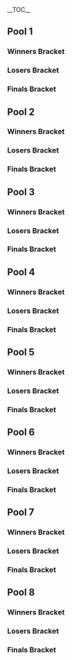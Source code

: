 {{DISPLAYTITLE:Enthusiast Gaming Live Expo 2016: ''Melee'' Singles Round 2 Pools}}{{SetGame|melee}}{{BracketMatchSMWDisambig |oldtags=Liquid |newtags=Liquid (Canadian player)}}
{{EGLX Tabs|This=2}}<br/>
<div class="toclimit-2">__TOC__</div>
==Pool 1==
<!-- Generated with http://tournament-nub.rhcloud.com/toliquipedia name=eglxmp1 -->
===Winners Bracket===
{{16DEWBracketA2
|r1m1p1=Armada |r1m1p1flag=se |r1m1p1score=W |r1m1win=1
|r1m1p2=Bye |r1m1p2flag= |r1m1p2score=-

|r1m2p1=Spicy Hungarian |r1m2p1flag=ca |r1m2p1score=2 |r1m2win=1
|r1m2p2=Greener |r1m2p2flag=ca |r1m2p2score=1

|r1m3p1=Plum |r1m3p1flag=ca |r1m3p1score=W |r1m3win=1
|r1m3p2=Bye |r1m3p2flag= |r1m3p2score=-

|r1m4p1=Zhao Guang |r1m4p1flag=ca |r1m4p1score=2 |r1m4win=1
|r1m4p2=Super Dude |r1m4p2flag=ca |r1m4p2score=1

|r1m5p1=Ryan Ford |r1m5p1flag=ca |r1m5p1score=W |r1m5win=1
|r1m5p2=Bye |r1m5p2flag= |r1m5p2score=-

|r1m6p1=Windrose |r1m6p1flag=ca |r1m6p1score=2 |r1m6win=1
|r1m6p2=OT Eric |r1m6p2flag=ca |r1m6p2score=0

|r1m7p1=Weon-X |r1m7p1flag=cl |r1m7p1score=W |r1m7win=1
|r1m7p2=Bye |r1m7p2flag= |r1m7p2score=-

|r1m8p1=Rappsody |r1m8p1flag=ca |r1m8p1score=0 |r1m8win=2
|r1m8p2=Hearbreaker |r1m8p2flag=ca |r1m8p2score=2

|r2m1p1=Armada |r2m1p1flag=se |r2m1p1score=2 |r2m1win=1
|r2m1p2=Spicy Hungarian |r2m1p2flag=ca |r2m1p2score=0

|r2m2p1=Plum |r2m2p1flag=ca |r2m2p1score=2 |r2m2win=1
|r2m2p2=Zhao Guang |r2m2p2flag=ca |r2m2p2score=0

|r2m3p1=Ryan Ford |r2m3p1flag=ca |r2m3p1score=2 |r2m3win=1
|r2m3p2=Windrose |r2m3p2flag=ca |r2m3p2score=0

|r2m4p1=Weon-X |r2m4p1flag=cl |r2m4p1score=2 |r2m4win=1
|r2m4p2=Hearbreaker |r2m4p2flag=ca |r2m4p2score=0

|r3m1p1=Armada |r3m1p1flag=se |r3m1p1score=2 |r3m1win=1
|r3m1p2=Plum |r3m1p2flag=ca |r3m1p2score=0

|r3m2p1=Ryan Ford |r3m2p1flag=ca |r3m2p1score=1 |r3m2win=2
|r3m2p2=Weon-X |r3m2p2flag=cl |r3m2p2score=2
}}

===Losers Bracket===
{{16DELBracketSmwA
|tourneylink=Enthusiast Gaming Live Expo/2016/Melee
|tourneyname=Enthusiast Gaming Live Expo 2016
|l1placement=97-128
|l2placement=65-96
|l3placement=49-64
|l4placement=33-48
|l1m1p1=Bye |l1m1p1flag= |l1m1p1score=- |l1m1win=2
|l1m1p2=Greener |l1m1p2flag=ca |l1m1p2score=W

|l1m2p1=Bye |l1m2p1flag= |l1m2p1score=- |l1m2win=2
|l1m2p2=Super Dude |l1m2p2flag=ca |l1m2p2score=W

|l1m3p1=Bye |l1m3p1flag= |l1m3p1score=- |l1m3win=2
|l1m3p2=OT Eric |l1m3p2flag=ca |l1m3p2score=W

|l1m4p1=Bye |l1m4p1flag= |l1m4p1score=- |l1m4win=2
|l1m4p2=Rappsody |l1m4p2flag=ca |l1m4p2score=W

|l2m1p1=Heartbreaker |l2m1p1flag=ca |l2m1p1score=2 |l2m1win=1
|l2m1p2=Greener |l2m1p2flag=ca |l2m1p2score=0

|l2m2p1=Windrose |l2m2p1flag=ca |l2m2p1score=2 |l2m2win=1
|l2m2p2=Super Dude |l2m2p2flag=ca |l2m2p2score=0

|l2m3p1=Zhao Guang |l2m3p1flag=ca |l2m3p1score=2 |l2m3win=1
|l2m3p2=OT Eric |l2m3p2flag=ca |l2m3p2score=1

|l2m4p1=Spicy Hungarian |l2m4p1flag=ca |l2m4p1score=2 |l2m4win=1
|l2m4p2=Rappsody |l2m4p2flag=ca |l2m4p2score=0

|l3m1p1=Heartbreaker |l3m1p1flag=ca |l3m1p1score=1 |l3m1win=2
|l3m1p2=Windrose |l3m1p2flag=ca |l3m1p2score=2

|l3m2p1=Zhao Guang |l3m2p1flag=ca |l3m2p1score=0 |l3m2win=2
|l3m2p2=Spicy Hungarian |l3m2p2flag=ca |l3m2p2score=2

|l4m1p1=Plum |l4m1p1flag=ca |l4m1p1score=2 |l4m1win=1
|l4m1p2=Windrose |l4m1p2flag=ca |l4m1p2score=0

|l4m2p1=Ryan Ford |l4m2p1flag=ca |l4m2p1score=2 |l4m2win=1
|l4m2p2=Spicy Hungarian |l4m2p2flag=ca |l4m2p2score=0
}}
===Finals Bracket===
{{DEFinalBracket
<!-- FROM WINNERS -->
|r1m1p1=Armada |r1m1p1flag=se |r1m1p1score=
|r1m1p2=Weon-X |r1m1p2flag=cl |r1m1p2score=
|r1m1win=

<!-- FROM LOSERS -->
|l1m1p1=Plum |l1m1p1flag=ca |l1m1p1score=
|l1m1p2=Ryan Ford |l1m1p2flag=ca |l1m1p2score= 
|l1m1win=

<!-- LOSERS FINALS -->
|r2m1p1= |r2m1p1flag= |r2m1p1score=
|r2m1p2= |r2m1p2flag= |r2m1p2score=
|r2m1win=

<!-- GRAND FINALS -->
|r3m1p1= |r3m1p1flag= |r3m1p1score=
|r3m1p2= |r3m1p2flag= |r3m1p2score=
|r3m1win=
}}

==Pool 2==
<!-- Generated with http://tournament-nub.rhcloud.com/toliquipedia name=eglxmp2 -->
===Winners Bracket===
{{16DEWBracketA2
|r1m1p1=Hungrybox |r1m1p1flag=us |r1m1p1score=W |r1m1win=1
|r1m1p2=Bye |r1m1p2flag= |r1m1p2score=-

|r1m2p1=Wisp |r1m2p1flag=ca |r1m2p1score=2 |r1m2win=1
|r1m2p2=Soda |r1m2p2flag=ca |r1m2p2score=1

|r1m3p1=Kyle |r1m3p1flag=br |r1m3p1score=W |r1m3win=1
|r1m3p2=Bye |r1m3p2flag= |r1m3p2score=-

|r1m4p1=Heartstrings |r1m4p1flag=us |r1m4p1score=2 |r1m4win=1
|r1m4p2=Lethal Turtle |r1m4p2flag=ca |r1m4p2score=0

|r1m5p1=Prince Abu |r1m5p1flag=us |r1m5p1score=W |r1m5win=1
|r1m5p2=Bye |r1m5p2flag= |r1m5p2score=-

|r1m6p1=Clock$ |r1m6p1flag=ca |r1m6p1score=2 |r1m6win=1
|r1m6p2=Psyther |r1m6p2flag=us |r1m6p2score=0

|r1m7p1=Fork |r1m7p1flag=ca |r1m7p1score=W |r1m7win=1
|r1m7p2=Bye |r1m7p2flag= |r1m7p2score=-

|r1m8p1=Looke |r1m8p1flag= |r1m8p1score=2 |r1m8win=1
|r1m8p2=Sing |r1m8p2flag=us |r1m8p2score=0

|r2m1p1=Hungrybox |r2m1p1flag=us |r2m1p1score=2 |r2m1win=1
|r2m1p2=Wisp |r2m1p2flag=ca |r2m1p2score=0

|r2m2p1=Kyle |r2m2p1flag=br |r2m2p1score=2 |r2m2win=1
|r2m2p2=Heartstrings |r2m2p2flag=us |r2m2p2score=0

|r2m3p1=Prince Abu |r2m3p1flag=us |r2m3p1score=2 |r2m3win=1
|r2m3p2=Clock$ |r2m3p2flag=ca |r2m3p2score=0

|r2m4p1=Fork |r2m4p1flag=ca |r2m4p1score=2 |r2m4win=1
|r2m4p2=Looke |r2m4p2flag= |r2m4p2score=0

|r3m1p1=Hungrybox |r3m1p1flag=us |r3m1p1score=2 |r3m1win=1
|r3m1p2=Kyle |r3m1p2flag=br |r3m1p2score=0

|r3m2p1=Prince Abu |r3m2p1flag=us |r3m2p1score=0 |r3m2win=2
|r3m2p2=Fork |r3m2p2flag=ca |r3m2p2score=2
}}

===Losers Bracket===
{{16DELBracketSmwA
|tourneylink=Enthusiast Gaming Live Expo/2016/Melee
|tourneyname=Enthusiast Gaming Live Expo 2016
|l1placement=97-128
|l2placement=65-96
|l3placement=49-64
|l4placement=33-48
|l1m1p1=Bye |l1m1p1flag= |l1m1p1score=- |l1m1win=2
|l1m1p2=Soda |l1m1p2flag=ca |l1m1p2score=W

|l1m2p1=Bye |l1m2p1flag= |l1m2p1score=- |l1m2win=2
|l1m2p2=Lethal Turtle |l1m2p2flag=ca |l1m2p2score=W

|l1m3p1=Bye |l1m3p1flag= |l1m3p1score=- |l1m3win=2
|l1m3p2=Psyther |l1m3p2flag=us |l1m3p2score=W

|l1m4p1=Bye |l1m4p1flag= |l1m4p1score=- |l1m4win=2
|l1m4p2=Sing |l1m4p2flag=us |l1m4p2score=W

|l2m1p1=Looke |l2m1p1flag= |l2m1p1score=2 |l2m1win=1
|l2m1p2=Soda |l2m1p2flag=ca |l2m1p2score=0

|l2m2p1=Clock$ |l2m2p1flag=ca |l2m2p1score=2 |l2m2win=1
|l2m2p2=Lethal Turtle |l2m2p2flag=ca |l2m2p2score=0

|l2m3p1=Heartstrings |l2m3p1flag=us |l2m3p1score=2 |l2m3win=1
|l2m3p2=Psyther |l2m3p2flag=us |l2m3p2score=0

|l2m4p1=Wisp |l2m4p1flag=ca |l2m4p1score=0 |l2m4win=1
|l2m4p2=Sing |l2m4p2flag=us |l2m4p2score=-2

|l3m1p1=Looke |l3m1p1flag= |l3m1p1score=0 |l3m1win=2
|l3m1p2=Clock$ |l3m1p2flag=ca |l3m1p2score=2

|l3m2p1=Heartstrings |l3m2p1flag=us |l3m2p1score=1 |l3m2win=2
|l3m2p2=Wisp |l3m2p2flag=ca |l3m2p2score=2

|l4m1p1=Kyle |l4m1p1flag=br |l4m1p1score=1 |l4m1win=2
|l4m1p2=Clock$ |l4m1p2flag=ca |l4m1p2score=2

|l4m2p1=Prince Abu |l4m2p1flag=us |l4m2p1score=2 |l4m2win=1
|l4m2p2=Wisp |l4m2p2flag=ca |l4m2p2score=1
}}
===Finals Bracket===
{{DEFinalBracket
<!-- FROM WINNERS -->
|r1m1p1=Hungrybox |r1m1p1flag=us |r1m1p1score=
|r1m1p2=Fork |r1m1p2flag=ca |r1m1p2score=
|r1m1win=

<!-- FROM LOSERS -->
|l1m1p1=Clock$ |l1m1p1flag=ca |l1m1p1score=
|l1m1p2=Prince Abu |l1m1p2flag=us |l1m1p2score= 
|l1m1win=

<!-- LOSERS FINALS -->
|r2m1p1= |r2m1p1flag= |r2m1p1score=
|r2m1p2= |r2m1p2flag= |r2m1p2score=
|r2m1win=

<!-- GRAND FINALS -->
|r3m1p1= |r3m1p1flag= |r3m1p1score=
|r3m1p2= |r3m1p2flag= |r3m1p2score=
|r3m1win=
}}

==Pool 3==
<!-- Generated with http://tournament-nub.rhcloud.com/toliquipedia name=eglxmp3 -->
===Winners Bracket===
{{16DEWBracketA2
|r1m1p1=Leffen |r1m1p1flag=se |r1m1p1score=W |r1m1win=1
|r1m1p2=Bye |r1m1p2flag= |r1m1p2score=-

|r1m2p1=Towel |r1m2p1flag=ca |r1m2p1score=2 |r1m2win=1
|r1m2p2=Lotus |r1m2p2flag=ca |r1m2p2score=1

|r1m3p1=Phake |r1m3p1flag=ca |r1m3p1score=W |r1m3win=1
|r1m3p2=Bye |r1m3p2flag= |r1m3p2score=-

|r1m4p1=Krispysmooth |r1m4p1flag=ca |r1m4p1score=0 |r1m4win=2
|r1m4p2=Hikajunkfook |r1m4p2flag=ca |r1m4p2score=2

|r1m5p1=DJ Nintendo |r1m5p1flag=us |r1m5p1score=W |r1m5win=1
|r1m5p2=Bye |r1m5p2flag= |r1m5p2score=-

|r1m6p1=Cylinder |r1m6p1flag=ca |r1m6p1score=0 |r1m6win=2
|r1m6p2=Sawrik |r1m6p2flag=ca |r1m6p2score=2

|r1m7p1=Trulliam |r1m7p1flag=ca |r1m7p1score=W |r1m7win=1
|r1m7p2=Bye |r1m7p2flag= |r1m7p2score=-

|r1m8p1=Lil Brown |r1m8p1flag=ca |r1m8p1score=2 |r1m8win=1
|r1m8p2=Vulpes |r1m8p2flag=ca |r1m8p2score=0

|r2m1p1=Leffen |r2m1p1flag=se |r2m1p1score=2 |r2m1win=1
|r2m1p2=Towel |r2m1p2flag=ca |r2m1p2score=0

|r2m2p1=Phake |r2m2p1flag=ca |r2m2p1score=2 |r2m2win=1
|r2m2p2=Hikajunkfook |r2m2p2flag=ca |r2m2p2score=0

|r2m3p1=DJ Nintendo |r2m3p1flag=us |r2m3p1score=2 |r2m3win=1
|r2m3p2=Sawrik |r2m3p2flag=ca |r2m3p2score=0

|r2m4p1=Trulliam |r2m4p1flag=ca |r2m4p1score=2 |r2m4win=1
|r2m4p2=Lil Brown |r2m4p2flag=ca |r2m4p2score=0

|r3m1p1=Leffen |r3m1p1flag=se |r3m1p1score=2 |r3m1win=1
|r3m1p2=Phake |r3m1p2flag=ca |r3m1p2score=0

|r3m2p1=DJ Nintendo |r3m2p1flag=us |r3m2p1score=0 |r3m2win=2
|r3m2p2=Trulliam |r3m2p2flag=ca |r3m2p2score=2
}}

===Losers Bracket===
{{16DELBracketSmwA
|tourneylink=Enthusiast Gaming Live Expo/2016/Melee
|tourneyname=Enthusiast Gaming Live Expo 2016
|l1placement=97-128
|l2placement=65-96
|l3placement=49-64
|l4placement=33-48
|l1m1p1=Bye |l1m1p1flag= |l1m1p1score=- |l1m1win=2
|l1m1p2=Lotus |l1m1p2flag=ca |l1m1p2score=W

|l1m2p1=Bye |l1m2p1flag= |l1m2p1score=- |l1m2win=2
|l1m2p2=Krispysmooth |l1m2p2flag=ca |l1m2p2score=W

|l1m3p1=Bye |l1m3p1flag= |l1m3p1score=- |l1m3win=2
|l1m3p2=Cylinder |l1m3p2flag=ca |l1m3p2score=W

|l1m4p1=Bye |l1m4p1flag= |l1m4p1score=- |l1m4win=2
|l1m4p2=Vulpes |l1m4p2flag=ca |l1m4p2score=W

|l2m1p1=Lil Brown |l2m1p1flag=ca |l2m1p1score=2 |l2m1win=1
|l2m1p2=Lotus |l2m1p2flag=ca |l2m1p2score=0

|l2m2p1=Sawrik |l2m2p1flag=ca |l2m2p1score=2 |l2m2win=1
|l2m2p2=Krispysmooth |l2m2p2flag=ca |l2m2p2score=0

|l2m3p1=Hikajunkfook |l2m3p1flag=ca |l2m3p1score=2 |l2m3win=1
|l2m3p2=Cylinder |l2m3p2flag=ca |l2m3p2score=0

|l2m4p1=Towel |l2m4p1flag=ca |l2m4p1score=2 |l2m4win=1
|l2m4p2=Vulpes |l2m4p2flag=ca |l2m4p2score=0

|l3m1p1=Lil Brown |l3m1p1flag=ca |l3m1p1score=2 |l3m1win=1
|l3m1p2=Sawrik |l3m1p2flag=ca |l3m1p2score=0

|l3m2p1=Hikajunkfook |l3m2p1flag=ca |l3m2p1score=0 |l3m2win=2
|l3m2p2=Towel |l3m2p2flag=ca |l3m2p2score=2

|l4m1p1=Phake |l4m1p1flag=ca |l4m1p1score=2 |l4m1win=1
|l4m1p2=Lil Brown |l4m1p2flag=ca |l4m1p2score=0

|l4m2p1=DJ Nintendo |l4m2p1flag=us |l4m2p1score=2 |l4m2win=1
|l4m2p2=Towel |l4m2p2flag=ca |l4m2p2score=0
}}
===Finals Bracket===
{{DEFinalBracket
<!-- FROM WINNERS -->
|r1m1p1=Leffen |r1m1p1flag=se |r1m1p1score=
|r1m1p2=Trulliam |r1m1p2flag=ca |r1m1p2score=
|r1m1win=

<!-- FROM LOSERS -->
|l1m1p1=Phake |l1m1p1flag=ca |l1m1p1score=
|l1m1p2=DJ Nintendo |l1m1p2flag=us |l1m1p2score= 
|l1m1win=

<!-- LOSERS FINALS -->
|r2m1p1= |r2m1p1flag= |r2m1p1score=
|r2m1p2= |r2m1p2flag= |r2m1p2score=
|r2m1win=

<!-- GRAND FINALS -->
|r3m1p1= |r3m1p1flag= |r3m1p1score=
|r3m1p2= |r3m1p2flag= |r3m1p2score=
|r3m1win=
}}

==Pool 4==
<!-- Generated with http://tournament-nub.rhcloud.com/toliquipedia name=eglxmp4 -->
===Winners Bracket===
{{16DEWBracketA2
|r1m1p1=Mango |r1m1p1flag=us |r1m1p1score=W |r1m1win=1
|r1m1p2=Bye |r1m1p2flag= |r1m1p2score=-

|r1m2p1=Emanon |r1m2p1flag=us |r1m2p1score=2 |r1m2win=1
|r1m2p2=Proto |r1m2p2flag=ca |r1m2p2score=0

|r1m3p1=K |r1m3p1flag=ca |r1m3p1score=W |r1m3win=1
|r1m3p2=Bye |r1m3p2flag= |r1m3p2score=-

|r1m4p1=PK_Fired |r1m4p1flag=ca |r1m4p1score=1 |r1m4win=2
|r1m4p2=Disco Winter |r1m4p2flag=ca |r1m4p2score=2

|r1m5p1=KJH |r1m5p1flag=us |r1m5p1score=W |r1m5win=1
|r1m5p2=Bye |r1m5p2flag= |r1m5p2score=-

|r1m6p1=FLXD |r1m6p1flag=us |r1m6p1score=0 |r1m6win=2
|r1m6p2=Orange |r1m6p2flag=ca |r1m6p2score=2

|r1m7p1=sauc3 |r1m7p1flag=ca |r1m7p1score=W |r1m7win=1
|r1m7p2=Bye |r1m7p2flag= |r1m7p2score=-

|r1m8p1=MPrime |r1m8p1flag=ca |r1m8p1score=2 |r1m8win=1
|r1m8p2=Peatreach |r1m8p2flag=ca |r1m8p2score=0

|r2m1p1=Mango |r2m1p1flag=us |r2m1p1score=2 |r2m1win=1
|r2m1p2=Emanon |r2m1p2flag=us |r2m1p2score=0

|r2m2p1=K |r2m2p1flag=ca |r2m2p1score=2 |r2m2win=1
|r2m2p2=Disco Winter |r2m2p2flag=ca |r2m2p2score=0

|r2m3p1=KJH |r2m3p1flag=us |r2m3p1score=2 |r2m3win=1
|r2m3p2=Orange |r2m3p2flag=ca |r2m3p2score=0

|r2m4p1=sauc3 |r2m4p1flag=ca |r2m4p1score=2 |r2m4win=1
|r2m4p2=MPrime |r2m4p2flag=ca |r2m4p2score=0

|r3m1p1=Mango |r3m1p1flag=us |r3m1p1score=2 |r3m1win=1
|r3m1p2=K |r3m1p2flag=ca |r3m1p2score=0

|r3m2p1=KJH |r3m2p1flag=us |r3m2p1score=2 |r3m2win=1
|r3m2p2=sauc3 |r3m2p2flag=ca |r3m2p2score=0
}}

===Losers Bracket===
{{16DELBracketSmwA
|tourneylink=Enthusiast Gaming Live Expo/2016/Melee
|tourneyname=Enthusiast Gaming Live Expo 2016
|l1placement=97-128
|l2placement=65-96
|l3placement=49-64
|l4placement=33-48
|l1m1p1=Bye |l1m1p1flag= |l1m1p1score=- |l1m1win=2
|l1m1p2=Proto |l1m1p2flag=ca |l1m1p2score=W

|l1m2p1=Bye |l1m2p1flag= |l1m2p1score=- |l1m2win=2
|l1m2p2=PK_Fired |l1m2p2flag=ca |l1m2p2score=W

|l1m3p1=Bye |l1m3p1flag= |l1m3p1score=- |l1m3win=2
|l1m3p2=FLXD |l1m3p2flag=us |l1m3p2score=W

|l1m4p1=Bye |l1m4p1flag= |l1m4p1score=- |l1m4win=2
|l1m4p2=Peatreach |l1m4p2flag=ca |l1m4p2score=W

|l2m1p1=MPrime |l2m1p1flag=ca |l2m1p1score=2 |l2m1win=1
|l2m1p2=Proto |l2m1p2flag=ca |l2m1p2score=0

|l2m2p1=Orange |l2m2p1flag=ca |l2m2p1score=2 |l2m2win=1
|l2m2p2=PK_Fired |l2m2p2flag=ca |l2m2p2score=0

|l2m3p1=Disco Winter |l2m3p1flag=ca |l2m3p1score=0 |l2m3win=1
|l2m3p2=FLXD |l2m3p2flag=us |l2m3p2score=-2

|l2m4p1=Emanon |l2m4p1flag=us |l2m4p1score=2 |l2m4win=1
|l2m4p2=Peatreach |l2m4p2flag=ca |l2m4p2score=0

|l3m1p1=MPrime |l3m1p1flag=ca |l3m1p1score=0 |l3m1win=2
|l3m1p2=Orange |l3m1p2flag=ca |l3m1p2score=2

|l3m2p1=Disco Winter |l3m2p1flag=ca |l3m2p1score=0 |l3m2win=2
|l3m2p2=Emanon |l3m2p2flag=us |l3m2p2score=2

|l4m1p1=K |l4m1p1flag=ca |l4m1p1score=2 |l4m1win=1
|l4m1p2=Orange |l4m1p2flag=ca |l4m1p2score=1

|l4m2p1=sauc3 |l4m2p1flag=ca |l4m2p1score=2 |l4m2win=1
|l4m2p2=Emanon |l4m2p2flag=us |l4m2p2score=0
}}
===Finals Bracket===
{{DEFinalBracket
<!-- FROM WINNERS -->
|r1m1p1=Mango |r1m1p1flag=us |r1m1p1score=
|r1m1p2=KJH |r1m1p2flag=us |r1m1p2score=
|r1m1win=

<!-- FROM LOSERS -->
|l1m1p1=K |l1m1p1flag=ca |l1m1p1score=
|l1m1p2=sauc3 |l1m1p2flag=ca |l1m1p2score= 
|l1m1win=

<!-- LOSERS FINALS -->
|r2m1p1= |r2m1p1flag= |r2m1p1score=
|r2m1p2= |r2m1p2flag= |r2m1p2score=
|r2m1win=

<!-- GRAND FINALS -->
|r3m1p1= |r3m1p1flag= |r3m1p1score=
|r3m1p2= |r3m1p2flag= |r3m1p2score=
|r3m1win=
}}
==Pool 5==
<!-- Generated with http://tournament-nub.rhcloud.com/toliquipedia name=eglxmp5 -->
===Winners Bracket===
{{16DEWBracketA2
|r1m1p1=Mew2King |r1m1p1flag=us |r1m1p1score=W |r1m1win=1
|r1m1p2=Bye |r1m1p2flag= |r1m1p2score=-

|r1m2p1=Saryngar |r1m2p1flag= |r1m2p1score=2 |r1m2win=1
|r1m2p2=Mr Potato Bread |r1m2p2flag=ca |r1m2p2score=0

|r1m3p1=Poop |r1m3p1flag=ca |r1m3p1score=W |r1m3win=1
|r1m3p2=Bye |r1m3p2flag= |r1m3p2score=-

|r1m4p1=That |r1m4p1flag= |r1m4p1score=0 |r1m4win=2
|r1m4p2=Reggie |r1m4p2flag=ca |r1m4p2score=2

|r1m5p1=The Moon |r1m5p1flag=us |r1m5p1score=W |r1m5win=1
|r1m5p2=Bye |r1m5p2flag= |r1m5p2score=-

|r1m6p1=Krisp |r1m6p1flag=ca |r1m6p1score=0 |r1m6win=2
|r1m6p2=Briefs |r1m6p2flag=ca |r1m6p2score=2

|r1m7p1=Coffeeblack |r1m7p1flag=ca |r1m7p1score=W |r1m7win=1
|r1m7p2=Bye |r1m7p2flag= |r1m7p2score=-

|r1m8p1=Raiku |r1m8p1flag= |r1m8p1score=2 |r1m8win=1
|r1m8p2=Radar |r1m8p2flag=ca |r1m8p2score=0

|r2m1p1=Mew2King |r2m1p1flag=us |r2m1p1score=2 |r2m1win=1
|r2m1p2=Saryngar |r2m1p2flag= |r2m1p2score=0

|r2m2p1=Poop |r2m2p1flag=ca |r2m2p1score=2 |r2m2win=1
|r2m2p2=Reggie |r2m2p2flag=ca |r2m2p2score=0

|r2m3p1=The Moon |r2m3p1flag=us |r2m3p1score=2 |r2m3win=1
|r2m3p2=Briefs |r2m3p2flag=ca |r2m3p2score=0

|r2m4p1=Coffeeblack |r2m4p1flag=ca |r2m4p1score=2 |r2m4win=1
|r2m4p2=Raiku |r2m4p2flag= |r2m4p2score=0

|r3m1p1=Mew2King |r3m1p1flag=us |r3m1p1score=2 |r3m1win=1
|r3m1p2=Poop |r3m1p2flag=ca |r3m1p2score=0

|r3m2p1=The Moon |r3m2p1flag=us |r3m2p1score=2 |r3m2win=1
|r3m2p2=Coffeeblack |r3m2p2flag=ca |r3m2p2score=0
}}

===Losers Bracket===
{{16DELBracketSmwA
|tourneylink=Enthusiast Gaming Live Expo/2016/Melee
|tourneyname=Enthusiast Gaming Live Expo 2016
|l1placement=97-128
|l2placement=65-96
|l3placement=49-64
|l4placement=33-48
|l1m1p1=Bye |l1m1p1flag= |l1m1p1score=- |l1m1win=2
|l1m1p2=Mr Potato Bread |l1m1p2flag=ca |l1m1p2score=W

|l1m2p1=Bye |l1m2p1flag= |l1m2p1score=- |l1m2win=2
|l1m2p2=That |l1m2p2flag= |l1m2p2score=W

|l1m3p1=Bye |l1m3p1flag= |l1m3p1score=- |l1m3win=2
|l1m3p2=Krisp |l1m3p2flag=ca |l1m3p2score=W

|l1m4p1=Bye |l1m4p1flag= |l1m4p1score=- |l1m4win=2
|l1m4p2=Radar |l1m4p2flag=ca |l1m4p2score=W

|l2m1p1=Raiku |l2m1p1flag= |l2m1p1score=2 |l2m1win=1
|l2m1p2=Mr Potato Bread |l2m1p2flag=ca |l2m1p2score=0

|l2m2p1=Briefs |l2m2p1flag=ca |l2m2p1score=2 |l2m2win=1
|l2m2p2=That |l2m2p2flag= |l2m2p2score=0

|l2m3p1=Reggie |l2m3p1flag=ca |l2m3p1score=0 |l2m3win=2
|l2m3p2=Krisp |l2m3p2flag=ca |l2m3p2score=2

|l2m4p1=Saryngar |l2m4p1flag= |l2m4p1score=1 |l2m4win=2
|l2m4p2=Radar |l2m4p2flag=ca |l2m4p2score=2

|l3m1p1=Raiku |l3m1p1flag= |l3m1p1score=0 |l3m1win=2
|l3m1p2=Briefs |l3m1p2flag=ca |l3m1p2score=2

|l3m2p1=Krisp |l3m2p1flag=ca |l3m2p1score=2 |l3m2win=1
|l3m2p2=Radar |l3m2p2flag=ca |l3m2p2score=0

|l4m1p1=Poop |l4m1p1flag=ca |l4m1p1score=2 |l4m1win=1
|l4m1p2=Briefs |l4m1p2flag=ca |l4m1p2score=0

|l4m2p1=Coffeeblack |l4m2p1flag=ca |l4m2p1score=2 |l4m2win=1
|l4m2p2=Krisp |l4m2p2flag=ca |l4m2p2score=0
}}
===Finals Bracket===
{{DEFinalBracket
<!-- FROM WINNERS -->
|r1m1p1=Mew2King |r1m1p1flag=us |r1m1p1score=
|r1m1p2=The Moon |r1m1p2flag=us |r1m1p2score=
|r1m1win=

<!-- FROM LOSERS -->
|l1m1p1=Poop |l1m1p1flag=ca |l1m1p1score=
|l1m1p2=Coffeeblack |l1m1p2flag=ca |l1m1p2score= 
|l1m1win=

<!-- LOSERS FINALS -->
|r2m1p1= |r2m1p1flag= |r2m1p1score=
|r2m1p2= |r2m1p2flag= |r2m1p2score=
|r2m1win=

<!-- GRAND FINALS -->
|r3m1p1= |r3m1p1flag= |r3m1p1score=
|r3m1p2= |r3m1p2flag= |r3m1p2score=
|r3m1win=
}}
==Pool 6==
<!-- Generated with http://tournament-nub.rhcloud.com/toliquipedia name=eglxmp6 -->
===Winners Bracket===
{{16DEWBracketA2
|r1m1p1=Axe |r1m1p1flag=us |r1m1p1score=W |r1m1win=1
|r1m1p2=Bye |r1m1p2flag= |r1m1p2score=-

|r1m2p1=Metaknight0 |r1m2p1flag=ca |r1m2p1score=2 |r1m2win=1
|r1m2p2=Dirt |r1m2p2flag=ca |r1m2p2score=0

|r1m3p1=Damian Tyson |r1m3p1flag=ca |r1m3p1score=W |r1m3win=1
|r1m3p2=Bye |r1m3p2flag= |r1m3p2score=-

|r1m4p1=LXIX |r1m4p1flag=ca |r1m4p1score=2 |r1m4win=1
|r1m4p2=Ringler |r1m4p2flag=ca |r1m4p2score=1

|r1m5p1=n0ne |r1m5p1flag=ni |r1m5p1score=W |r1m5win=1
|r1m5p2=Bye |r1m5p2flag= |r1m5p2score=-

|r1m6p1=European Genie |r1m6p1flag=ca |r1m6p1score=2 |r1m6win=1
|r1m6p2=Alex |r1m6p2flag=ca |r1m6p2score=0

|r1m7p1=Nightmare |r1m7p1flag=ca |r1m7p1score=W |r1m7win=1
|r1m7p2=Bye |r1m7p2flag= |r1m7p2score=-

|r1m8p1=299792459 |r1m8p1flag= |r1m8p1score=1 |r1m8win=1
|r1m8p2=Yung Danny |r1m8p2flag=ca |r1m8p2score=0

|r2m1p1=Axe |r2m1p1flag=us |r2m1p1score=2 |r2m1win=1
|r2m1p2=Metaknight0 |r2m1p2flag=ca |r2m1p2score=0

|r2m2p1=Damian Tyson |r2m2p1flag=ca |r2m2p1score=2 |r2m2win=1
|r2m2p2=LXIX |r2m2p2flag=ca |r2m2p2score=0

|r2m3p1=n0ne |r2m3p1flag=ni |r2m3p1score=2 |r2m3win=1
|r2m3p2=European Genie |r2m3p2flag=ca |r2m3p2score=0

|r2m4p1=Nightmare |r2m4p1flag=ca |r2m4p1score=0 |r2m4win=2
|r2m4p2=299792459 |r2m4p2flag= |r2m4p2score=2

|r3m1p1=Axe |r3m1p1flag=us |r3m1p1score=2 |r3m1win=1
|r3m1p2=Damian Tyson |r3m1p2flag=ca |r3m1p2score=0

|r3m2p1=n0ne |r3m2p1flag=ni |r3m2p1score=2 |r3m2win=1
|r3m2p2=299792459 |r3m2p2flag= |r3m2p2score=1
}}

===Losers Bracket===
{{16DELBracketSmwA
|tourneylink=Enthusiast Gaming Live Expo/2016/Melee
|tourneyname=Enthusiast Gaming Live Expo 2016
|l1placement=97-128
|l2placement=65-96
|l3placement=49-64
|l4placement=33-48
|l1m1p1=Bye |l1m1p1flag= |l1m1p1score=- |l1m1win=2
|l1m1p2=Dirt |l1m1p2flag=ca |l1m1p2score=W

|l1m2p1=Bye |l1m2p1flag= |l1m2p1score=- |l1m2win=2
|l1m2p2=Ringler |l1m2p2flag=ca |l1m2p2score=W

|l1m3p1=Bye |l1m3p1flag= |l1m3p1score=- |l1m3win=2
|l1m3p2=Alex |l1m3p2flag=ca |l1m3p2score=W

|l1m4p1=Bye |l1m4p1flag= |l1m4p1score=- |l1m4win=2
|l1m4p2=Yung Danny |l1m4p2flag=ca |l1m4p2score=W

|l2m1p1=Nightmare |l2m1p1flag=ca |l2m1p1score=2 |l2m1win=1
|l2m1p2=Dirt |l2m1p2flag=ca |l2m1p2score=0

|l2m2p1=European Genie |l2m2p1flag=ca |l2m2p1score=2 |l2m2win=1
|l2m2p2=Ringler |l2m2p2flag=ca |l2m2p2score=0

|l2m3p1=LXIX |l2m3p1flag=ca |l2m3p1score=2 |l2m3win=1
|l2m3p2=Alex |l2m3p2flag=ca |l2m3p2score=0

|l2m4p1=Metaknight0 |l2m4p1flag=ca |l2m4p1score=2 |l2m4win=1
|l2m4p2=Yung Danny |l2m4p2flag=ca |l2m4p2score=0

|l3m1p1=Nightmare |l3m1p1flag=ca |l3m1p1score=2 |l3m1win=1
|l3m1p2=European Genie |l3m1p2flag=ca |l3m1p2score=0

|l3m2p1=LXIX |l3m2p1flag=ca |l3m2p1score=1 |l3m2win=2
|l3m2p2=Metaknight0 |l3m2p2flag=ca |l3m2p2score=2

|l4m1p1=Damian Tyson |l4m1p1flag=ca |l4m1p1score=2 |l4m1win=1
|l4m1p2=Nightmare |l4m1p2flag=ca |l4m1p2score=1

|l4m2p1=299792459 |l4m2p1flag= |l4m2p1score=2 |l4m2win=1
|l4m2p2=Metaknight0 |l4m2p2flag=ca |l4m2p2score=0
}}
===Finals Bracket===
{{DEFinalBracket
<!-- FROM WINNERS -->
|r1m1p1=Axe |r1m1p1flag=us |r1m1p1score=
|r1m1p2=n0ne |r1m1p2flag=ni |r1m1p2score=
|r1m1win=

<!-- FROM LOSERS -->
|l1m1p1=Damian Tyson |l1m1p1flag=ca |l1m1p1score=
|l1m1p2=299792459 |l1m1p2flag= |l1m1p2score= 
|l1m1win=

<!-- LOSERS FINALS -->
|r2m1p1= |r2m1p1flag= |r2m1p1score=
|r2m1p2= |r2m1p2flag= |r2m1p2score=
|r2m1win=

<!-- GRAND FINALS -->
|r3m1p1= |r3m1p1flag= |r3m1p1score=
|r3m1p2= |r3m1p2flag= |r3m1p2score=
|r3m1win=
}}
==Pool 7==
<!-- Generated with http://tournament-nub.rhcloud.com/toliquipedia name=eglxmp7 -->
===Winners Bracket===
{{16DEWBracketA2
|r1m1p1=Westballz |r1m1p1flag=us |r1m1p1score=W |r1m1win=1
|r1m1p2=Bye |r1m1p2flag= |r1m1p2score=-

|r1m2p1=JP |r1m2p1flag=ca |r1m2p1score=0 |r1m2win=2
|r1m2p2=HVAC |r1m2p2flag=ca |r1m2p2score=2

|r1m3p1=InfernoJesus |r1m3p1flag=ca |r1m3p1score=W |r1m3win=1
|r1m3p2=Bye |r1m3p2flag= |r1m3p2score=-

|r1m4p1=Kip |r1m4p1flag=ca |r1m4p1score=2 |r1m4win=1
|r1m4p2=SOMGA |r1m4p2flag= |r1m4p2score=0

|r1m5p1=KirbyKaze |r1m5p1flag=ca |r1m5p1score=W |r1m5win=1
|r1m5p2=Bye |r1m5p2flag= |r1m5p2score=-

|r1m6p1=Xtal |r1m6p1flag=ca |r1m6p1score=2 |r1m6win=1
|r1m6p2=Tastygoldfish |r1m6p2flag=ca |r1m6p2score=0

|r1m7p1=Yung Zunga |r1m7p1flag=ca |r1m7p1score=W |r1m7win=1
|r1m7p2=Bye |r1m7p2flag= |r1m7p2score=-

|r1m8p1=Popo |r1m8p1flag=us |r1m8p1score=1 |r1m8win=2
|r1m8p2=N0zick |r1m8p2flag=ca |r1m8p2score=2

|r2m1p1=Westballz |r2m1p1flag=us |r2m1p1score=2 |r2m1win=1
|r2m1p2=HVAC |r2m1p2flag=ca |r2m1p2score=0

|r2m2p1=InfernoJesus |r2m2p1flag=ca |r2m2p1score=2 |r2m2win=1
|r2m2p2=Kip |r2m2p2flag=ca |r2m2p2score=1

|r2m3p1=KirbyKaze |r2m3p1flag=ca |r2m3p1score=2 |r2m3win=1
|r2m3p2=Xtal |r2m3p2flag=ca |r2m3p2score=0

|r2m4p1=Yung Zunga |r2m4p1flag=ca |r2m4p1score=0 |r2m4win=2
|r2m4p2=N0zick |r2m4p2flag=ca |r2m4p2score=2

|r3m1p1=Westballz |r3m1p1flag=us |r3m1p1score=2 |r3m1win=1
|r3m1p2=InfernoJesus |r3m1p2flag=ca |r3m1p2score=0

|r3m2p1=KirbyKaze |r3m2p1flag=ca |r3m2p1score=2 |r3m2win=1
|r3m2p2=N0zick |r3m2p2flag=ca |r3m2p2score=0
}}

===Losers Bracket===
{{16DELBracketSmwA
|tourneylink=Enthusiast Gaming Live Expo/2016/Melee
|tourneyname=Enthusiast Gaming Live Expo 2016
|l1placement=97-128
|l2placement=65-96
|l3placement=49-64
|l4placement=33-48
|l1m1p1=Bye |l1m1p1flag= |l1m1p1score=- |l1m1win=2
|l1m1p2=JP |l1m1p2flag=ca |l1m1p2score=W

|l1m2p1=Bye |l1m2p1flag= |l1m2p1score=- |l1m2win=2
|l1m2p2=SOMGA |l1m2p2flag= |l1m2p2score=W

|l1m3p1=Bye |l1m3p1flag= |l1m3p1score=- |l1m3win=2
|l1m3p2=Tastygoldfish |l1m3p2flag=ca |l1m3p2score=W

|l1m4p1=Bye |l1m4p1flag= |l1m4p1score=- |l1m4win=2
|l1m4p2=Popo |l1m4p2flag=us |l1m4p2score=W

|l2m1p1=Yung Zunga |l2m1p1flag=ca |l2m1p1score=1 |l2m1win=2
|l2m1p2=JP |l2m1p2flag=ca |l2m1p2score=2

|l2m2p1=Xtal |l2m2p1flag=ca |l2m2p1score=2 |l2m2win=1
|l2m2p2=SOMGA |l2m2p2flag= |l2m2p2score=0

|l2m3p1=Kip |l2m3p1flag=ca |l2m3p1score=2 |l2m3win=1
|l2m3p2=Tastygoldfish |l2m3p2flag=ca |l2m3p2score=0

|l2m4p1=HVAC |l2m4p1flag=ca |l2m4p1score=0 |l2m4win=2
|l2m4p2=Popo |l2m4p2flag=us |l2m4p2score=2

|l3m1p1=JP |l3m1p1flag=ca |l3m1p1score=0 |l3m1win=2
|l3m1p2=Xtal |l3m1p2flag=ca |l3m1p2score=2

|l3m2p1=Kip |l3m2p1flag=ca |l3m2p1score=2 |l3m2win=1
|l3m2p2=Popo |l3m2p2flag=us |l3m2p2score=0

|l4m1p1=InfernoJesus |l4m1p1flag=ca |l4m1p1score=2 |l4m1win=1
|l4m1p2=Xtal |l4m1p2flag=ca |l4m1p2score=0

|l4m2p1=N0zick |l4m2p1flag=ca |l4m2p1score=2 |l4m2win=1
|l4m2p2=Kip |l4m2p2flag=ca |l4m2p2score=0
}}
===Finals Bracket===
{{DEFinalBracket
<!-- FROM WINNERS -->
|r1m1p1=Westballz |r1m1p1flag=us |r1m1p1score=
|r1m1p2=KirbyKaze |r1m1p2flag=ca |r1m1p2score=
|r1m1win=

<!-- FROM LOSERS -->
|l1m1p1=InfernoJesus |l1m1p1flag=ca |l1m1p1score=
|l1m1p2=N0zick |l1m1p2flag=ca |l1m1p2score= 
|l1m1win=

<!-- LOSERS FINALS -->
|r2m1p1= |r2m1p1flag= |r2m1p1score=
|r2m1p2= |r2m1p2flag= |r2m1p2score=
|r2m1win=

<!-- GRAND FINALS -->
|r3m1p1= |r3m1p1flag= |r3m1p1score=
|r3m1p2= |r3m1p2flag= |r3m1p2score=
|r3m1win=
}}
==Pool 8==
<!-- Generated with http://tournament-nub.rhcloud.com/toliquipedia name=eglxmp8 -->
===Winners Bracket===
{{16DEWBracketA2
|r1m1p1=MacD |r1m1p1flag=us |r1m1p1score=W |r1m1win=1
|r1m1p2=Bye |r1m1p2flag= |r1m1p2score=-

|r1m2p1=Plat |r1m2p1flag= |r1m2p1score=2 |r1m2win=1
|r1m2p2=Kale |r1m2p2flag=ca |r1m2p2score=0

|r1m3p1=Monib |r1m3p1flag=ca |r1m3p1score=W |r1m3win=1
|r1m3p2=Bye |r1m3p2flag= |r1m3p2score=-

|r1m4p1=Slippy |r1m4p1flag=ca |r1m4p1score=2 |r1m4win=1
|r1m4p2=cash money |r1m4p2flag=ca |r1m4p2score=0

|r1m5p1=Duck |r1m5p1flag=us |r1m5p1score=W |r1m5win=1
|r1m5p2=Bye |r1m5p2flag= |r1m5p2score=-

|r1m6p1=Liquid |r1m6p1flag=ca |r1m6p1score=2 |r1m6win=1
|r1m6p2=Fern |r1m6p2flag=ca |r1m6p2score=0

|r1m7p1=Tranimal |r1m7p1flag=ca |r1m7p1score=W |r1m7win=1
|r1m7p2=Bye |r1m7p2flag= |r1m7p2score=-

|r1m8p1=Slush |r1m8p1flag= |r1m8p1score=2 |r1m8win=1
|r1m8p2=The Engineer |r1m8p2flag=ca |r1m8p2score=1

|r2m1p1=MacD |r2m1p1flag=us |r2m1p1score=2 |r2m1win=1
|r2m1p2=Plat |r2m1p2flag= |r2m1p2score=0

|r2m2p1=Monib |r2m2p1flag=ca |r2m2p1score=2 |r2m2win=1
|r2m2p2=Slippy |r2m2p2flag=ca |r2m2p2score=0

|r2m3p1=Duck |r2m3p1flag=us |r2m3p1score=2 |r2m3win=1
|r2m3p2=Liquid |r2m3p2flag=ca |r2m3p2score=0

|r2m4p1=Tranimal |r2m4p1flag=ca |r2m4p1score=2 |r2m4win=1
|r2m4p2=Slush |r2m4p2flag= |r2m4p2score=0

|r3m1p1=MacD |r3m1p1flag=us |r3m1p1score=2 |r3m1win=1
|r3m1p2=Monib |r3m1p2flag=ca |r3m1p2score=0

|r3m2p1=Duck |r3m2p1flag=us |r3m2p1score=2 |r3m2win=1
|r3m2p2=Tranimal |r3m2p2flag=ca |r3m2p2score=0
}}

===Losers Bracket===
{{16DELBracketSmwA
|tourneylink=Enthusiast Gaming Live Expo/2016/Melee
|tourneyname=Enthusiast Gaming Live Expo 2016
|l1placement=97-128
|l2placement=65-96
|l3placement=49-64
|l4placement=33-48
|l1m1p1=Bye |l1m1p1flag= |l1m1p1score=- |l1m1win=2
|l1m1p2=Kale |l1m1p2flag=ca |l1m1p2score=W

|l1m2p1=Bye |l1m2p1flag= |l1m2p1score=- |l1m2win=2
|l1m2p2=cash money |l1m2p2flag=ca |l1m2p2score=W

|l1m3p1=Bye |l1m3p1flag= |l1m3p1score=- |l1m3win=2
|l1m3p2=Fern |l1m3p2flag=ca |l1m3p2score=W

|l1m4p1=Bye |l1m4p1flag= |l1m4p1score=- |l1m4win=2
|l1m4p2=The Engineer |l1m4p2flag=ca |l1m4p2score=W

|l2m1p1=Slush |l2m1p1flag= |l2m1p1score=0 |l2m1win=2
|l2m1p2=Kale |l2m1p2flag=ca |l2m1p2score=2

|l2m2p1=Liquid |l2m2p1flag=ca |l2m2p1score=2 |l2m2win=1
|l2m2p2=cash money |l2m2p2flag=ca |l2m2p2score=0

|l2m3p1=Slippy |l2m3p1flag=ca |l2m3p1score=1 |l2m3win=2
|l2m3p2=Fern |l2m3p2flag=ca |l2m3p2score=2

|l2m4p1=Plat |l2m4p1flag= |l2m4p1score=2 |l2m4win=1
|l2m4p2=The Engineer |l2m4p2flag=ca |l2m4p2score=1

|l3m1p1=Kale |l3m1p1flag=ca |l3m1p1score=1 |l3m1win=2
|l3m1p2=Liquid |l3m1p2flag=ca |l3m1p2score=2

|l3m2p1=Fern |l3m2p1flag=ca |l3m2p1score=0 |l3m2win=2
|l3m2p2=Plat |l3m2p2flag= |l3m2p2score=2

|l4m1p1=Monib |l4m1p1flag=ca |l4m1p1score=0 |l4m1win=2
|l4m1p2=Liquid |l4m1p2flag=ca |l4m1p2score=2

|l4m2p1=Tranimal |l4m2p1flag=ca |l4m2p1score=1 |l4m2win=2
|l4m2p2=Plat |l4m2p2flag= |l4m2p2score=2
}}
===Finals Bracket===
{{DEFinalBracket
<!-- FROM WINNERS -->
|r1m1p1=MacD |r1m1p1flag=us |r1m1p1score=
|r1m1p2=Duck |r1m1p2flag=us |r1m1p2score=
|r1m1win=

<!-- FROM LOSERS -->
|l1m1p1=Liquid |l1m1p1flag=ca |l1m1p1score=
|l1m1p2=Plat |l1m1p2flag= |l1m1p2score= 
|l1m1win=

<!-- LOSERS FINALS -->
|r2m1p1= |r2m1p1flag= |r2m1p1score=
|r2m1p2= |r2m1p2flag= |r2m1p2score=
|r2m1win=

<!-- GRAND FINALS -->
|r3m1p1= |r3m1p1flag= |r3m1p1score=
|r3m1p2= |r3m1p2flag= |r3m1p2score=
|r3m1win=
}}
